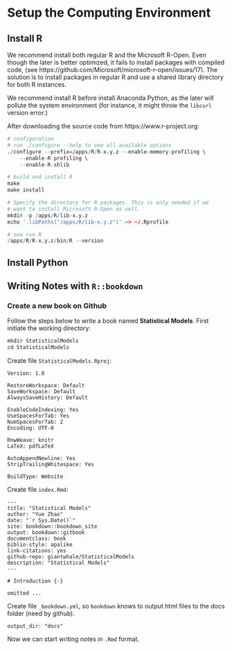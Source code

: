 # Setup the Computing Environment

## Install R

We recommend install both regular R and the Microsoft R-Open. Even though the later is better optimized, it fails to install packages with compiled code, (see https://github.com/Microsoft/microsoft-r-open/issues/17). The solution is to install packages in regular R and use a shared library directory for both R instances. 

We recommend install R before install Anaconda Python, as the later will pollute the system environment (for instance, it might throw the `libcurl` version error.)

After downloading the source code from https://www.r-project.org: 

```r
# configuration
# run ./configure --help to see all available options
./configure --prefix=/apps/R/R-x.y.z --enable-memory-profiling \
    --enable-R-profiling \
    --enable-R-shlib

# build and install R
make 
make install

# Specify the directory for R packages. This is only needed if we 
# want to install Microsoft R-Open as well. 
mkdir -p /apps/R/lib-x.y.z
echo '.libPaths("/apps/R/lib-x.y.z")' >> ~/.Rprofile

# now run R
/apps/R/R-x.y.z/bin/R --version
```

## Install Python 



## Writing Notes with `R::bookdown`

### Create a new book on Github

Follow the steps below to write a book named **Statistical Models**. First initiate the working directory:

```r
mkdir StatisticalModels
cd StatisticalModels
```

Create file `StatisticalModels.Rproj`:

    Version: 1.0
    
    RestoreWorkspace: Default
    SaveWorkspace: Default
    AlwaysSaveHistory: Default
    
    EnableCodeIndexing: Yes
    UseSpacesForTab: Yes
    NumSpacesForTab: 2
    Encoding: UTF-8
    
    RnwWeave: knitr
    LaTeX: pdfLaTeX
    
    AutoAppendNewline: Yes
    StripTrailingWhitespace: Yes
    
    BuildType: Website


Create file `index.Rmd`:

    --- 
    title: "Statistical Models"
    author: "Yue Zhao"
    date: "`r Sys.Date()`"
    site: bookdown::bookdown_site
    output: bookdown::gitbook
    documentclass: book
    biblio-style: apalike
    link-citations: yes
    github-repo: giantwhale/StatisticalModels
    description: "Statistical Models"
    ---
    
    # Introduction {-}
    
    omitted ...

Create file `_bookdown.yml`, so `bookdown` knows to output html files to the docs folder (need by github).

    output_dir: "docs"

Now we can start writing notes in `.Rmd` format.
